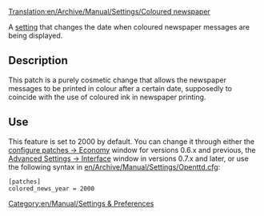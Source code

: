 [[Translation:en/Archive/Manual/Settings/Coloured newspaper]]


A [[en/Archive/Manual/Settings/Advanced Settings|setting]] that changes the date when coloured newspaper messages are being displayed.

== Description ==
This patch is a purely cosmetic change that allows the newspaper messages to be printed in colour after a certain date, supposedly to coincide with the use of coloured ink in newspaper printing.

== Use ==
This feature is set to 2000 by default. You can change it through either the [[en/Archive/Manual/Settings/Configuring patches/Economy|configure patches -> Economy]] window for versions 0.6.x and previous, the [[en/Archive/Manual/Settings/Advanced Settings/Interface#coloured-news-appears-in|Advanced Settings -> Interface]] window in versions 0.7.x and later, or use the following syntax in [[en/Archive/Manual/Settings/Openttd.cfg]]:
<pre>[patches]
colored_news_year = 2000</pre>


[[Category:en/Manual/Settings & Preferences]]